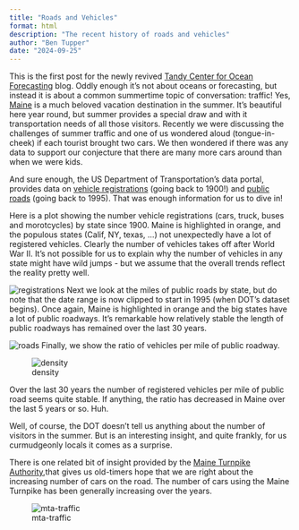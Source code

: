 ```yaml
---
title: "Roads and Vehicles"
format: html
description: "The recent history of roads and vehicles"
author: "Ben Tupper"
date: "2024-09-25"
---
```


This is the first post for the newly revived [Tandy Center for Ocean Forecasting](https://www.bigelow.org/services/ocean-forecasting/) blog. Oddly enough it's not about oceans or forecasting, but instead it is about a common summertime topic of conversation: traffic!  Yes, [Maine](https://maps.app.goo.gl/7ProFrPYHiMpZuBS7) is a much beloved vacation destination in the summer.  It's beautiful here year round, but summer provides a special draw and with it transportation needs of all those visitors. Recently we were discussing the challenges of summer traffic and one of us wondered aloud (tongue-in-cheek) if each tourist brought two cars. We then wondered if there was any data to support our conjecture that there are many more cars around than when we were kids.

And sure enough, the US Department of Transportation's data portal, provides data on [vehicle registrations](https://datahub.transportation.gov/Roadways-and-Bridges/Motor-Vehicle-Registrations-by-vehicle-type-and-st/hwtm-7xmz/data_preview) (going back to 1900!) and [public roads](https://www.bts.gov/state-transportation-infrastructure) (going back to 1995). That was enough information for us to dive in!

Here is a plot showing the number vehicle registrations (cars, truck, buses and morotcycles) by state since 1900. Maine is highlighted in orange, and the populous states (Calif, NY, texas, ...) not unexpectedly have a lot of registered vehicles.  Clearly the number of vehicles takes off after World War II.  It's not possible for us to explain why the number of vehicles in any state might have wild jumps - but we assume that the overall trends reflect the reality pretty well.

![registrations](regs.png)
Next we look at the miles of public roads by state, but do note that the date range is now clipped to start in 1995 (when DOT's dataset begins).  Once again, Maine is highlighted in orange and the big states have a lot of public roadways. It's remarkable how relatively stable the length of public roadways has remained over the last 30 years.   

![roads](roads.png)
Finally, we show the ratio of vehicles per mile of public roadway. 

![density](density.png)

Over the last 30 years the number of registered vehicles per mile of public road seems quite stable. If anything, the ratio has decreased in Maine over the last 5 years or so.  Huh.  

Well, of course, the DOT doesn't tell us anything about the number of visitors in the summer.  But is an interesting insight, and quite frankly, for us curmudgeonly locals it comes as a surprise. 

There is one related bit of insight provided by the [Maine Turnpike Authority](https://maineturnpike.com/About-MTA/Traffic-Statistics/Traffic-by-Year.aspx?s=2000&e=2024),that gives us old-timers hope that we are right about the increasing number of cars on the road.  The number of cars using the Maine Turnpike has been generally increasing over the years.

![mta-traffic](mta-traffic.png)



